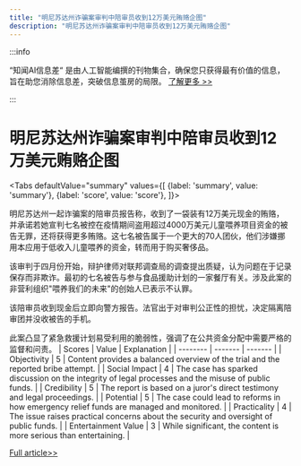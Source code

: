 ```yaml
---
title: "明尼苏达州诈骗案审判中陪审员收到12万美元贿赂企图"
description: "明尼苏达州诈骗案审判中陪审员收到12万美元贿赂企图"
---
```



:::info

“知闻AI信息差“ 是由人工智能编撰的刊物集合，确保您只获得最有价值的信息，旨在助您消除信息差，突破信息茧房的局限。  [了解更多 >>](/)

:::

# 明尼苏达州诈骗案审判中陪审员收到12万美元贿赂企图


<Tabs
	defaultValue="summary"
	values={[
	{label: 'summary', value: 'summary'},
	{label: 'score', value: 'score'},
]}>
<TabItem value="summary">


明尼苏达州一起诈骗案的陪审员报告称，收到了一袋装有12万美元现金的贿赂，并承诺若她宣判七名被控在疫情期间盗用超过4000万美元儿童喂养项目资金的被告无罪，还将获得更多贿赂。这七名被告属于一个更大的70人团伙，他们涉嫌挪用本应用于低收入儿童喂养的资金，转而用于购买奢侈品。

该审判于四月份开始，辩护律师对联邦调查局的调查提出质疑，认为问题在于记录保存而非欺诈。最初的七名被告与参与食品援助计划的一家餐厅有关。涉及此案的非营利组织"喂养我们的未来"的创始人已表示不认罪。

该陪审员收到现金后立即向警方报告。法官出于对审判公正性的担忧，决定隔离陪审团并没收被告的手机。

此案凸显了紧急救援计划易受利用的脆弱性，强调了在公共资金分配中需要严格的监督和问责。
</TabItem>
<TabItem value="score">
	| Scores     | Value   | Explanation |
	| -------- | ------- | ------- |
	| Objectivity  | 5    | Content provides a balanced overview of the trial and the reported bribe attempt.    |
	| Social Impact | 4     | The case has sparked discussion on the integrity of legal processes and the misuse of public funds.    |
	| Credibility    | 5    | The report is based on a juror's direct testimony and legal proceedings.    |
	| Potential    | 5    | The case could lead to reforms in how emergency relief funds are managed and monitored.    |
	| Practicality    | 4    | The issue raises practical concerns about the security and oversight of public funds.    |
	| Entertainment Value    | 3    | While significant, the content is more serious than entertaining.    |
</TabItem>
</Tabs>

[Full article>>](https://www.cnbc.com/2024/06/04/fraud-trial-juror-reports-getting-bag-of-120000-and-promise-of-more-if-shell-acquit.html)
